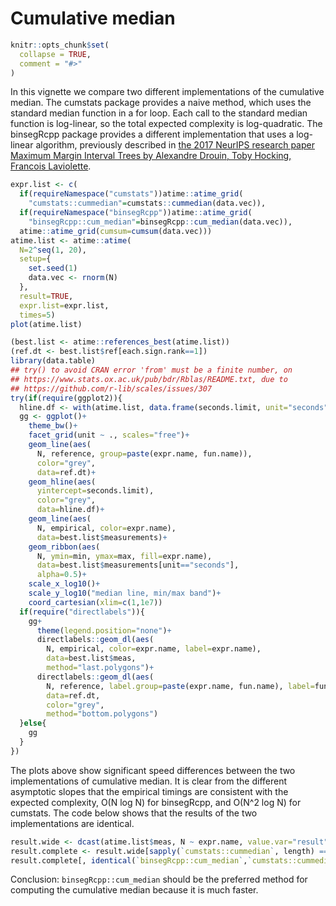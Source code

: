 <!--
%\VignetteEngine{knitr::knitr}
%\VignetteIndexEntry{Cumulative median}
-->

# Cumulative median

```r
knitr::opts_chunk$set(
  collapse = TRUE,
  comment = "#>"
)
```

In this vignette we compare two different implementations of the
cumulative median. The cumstats package provides a naive method, which
uses the standard median function in a for loop. Each call to the
standard median function is log-linear, so the total expected
complexity is log-quadratic. The binsegRcpp package provides a
different implementation that uses a log-linear algorithm, previously
described in [the 2017 NeurIPS research paper Maximum Margin Interval
Trees by Alexandre Drouin, Toby Hocking, Francois
Laviolette](https://proceedings.neurips.cc/paper/2017/hash/2288f691b58edecadcc9a8691762b4fd-Abstract.html).

```r
expr.list <- c(
  if(requireNamespace("cumstats"))atime::atime_grid(
    "cumstats::cummedian"=cumstats::cummedian(data.vec)),
  if(requireNamespace("binsegRcpp"))atime::atime_grid(
    "binsegRcpp::cum_median"=binsegRcpp::cum_median(data.vec)),
  atime::atime_grid(cumsum=cumsum(data.vec)))
atime.list <- atime::atime(
  N=2^seq(1, 20),
  setup={
    set.seed(1)
    data.vec <- rnorm(N)
  },
  result=TRUE,
  expr.list=expr.list,
  times=5)
plot(atime.list)
```

```r
(best.list <- atime::references_best(atime.list))
(ref.dt <- best.list$ref[each.sign.rank==1])
library(data.table)
## try() to avoid CRAN error 'from' must be a finite number, on
## https://www.stats.ox.ac.uk/pub/bdr/Rblas/README.txt, due to
## https://github.com/r-lib/scales/issues/307
try(if(require(ggplot2)){
  hline.df <- with(atime.list, data.frame(seconds.limit, unit="seconds"))
  gg <- ggplot()+
    theme_bw()+
    facet_grid(unit ~ ., scales="free")+
    geom_line(aes(
      N, reference, group=paste(expr.name, fun.name)),
      color="grey",
      data=ref.dt)+
    geom_hline(aes(
      yintercept=seconds.limit),
      color="grey",
      data=hline.df)+
    geom_line(aes(
      N, empirical, color=expr.name),
      data=best.list$measurements)+
    geom_ribbon(aes(
      N, ymin=min, ymax=max, fill=expr.name),
      data=best.list$measurements[unit=="seconds"],
      alpha=0.5)+
    scale_x_log10()+
    scale_y_log10("median line, min/max band")+
    coord_cartesian(xlim=c(1,1e7))
  if(require("directlabels")){
    gg+
      theme(legend.position="none")+
      directlabels::geom_dl(aes(
        N, empirical, color=expr.name, label=expr.name),
        data=best.list$meas,
        method="last.polygons")+
      directlabels::geom_dl(aes(
        N, reference, label.group=paste(expr.name, fun.name), label=fun.name),
        data=ref.dt,
        color="grey",
        method="bottom.polygons")
  }else{
    gg
  }
})
```

The plots above show significant speed differences between the two
implementations of cumulative median. It is clear from the different
asymptotic slopes that the empirical timings are consistent with the
expected complexity, O(N log N) for binsegRcpp, and O(N^2 log N) for
cumstats. The code below shows that the results of the two
implementations are identical.

```r
result.wide <- dcast(atime.list$meas, N ~ expr.name, value.var="result")
result.complete <- result.wide[sapply(`cumstats::cummedian`, length) == N]
result.complete[, identical(`binsegRcpp::cum_median`,`cumstats::cummedian`)]
```

Conclusion: `binsegRcpp::cum_median` should be the preferred method
for computing the cumulative median because it is much faster.
